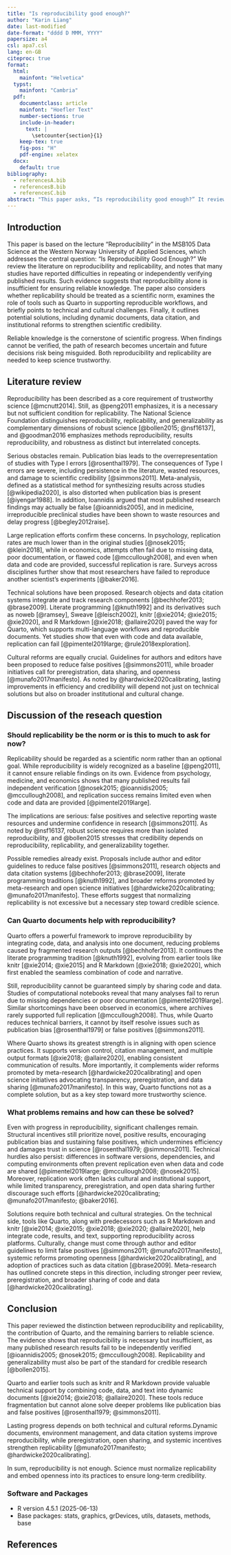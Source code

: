 ```yaml
---
title: "Is reproducibility good enough?"
author: "Karin Liang"
date: last-modified
date-format: "dddd D MMM, YYYY"
papersize: a4
csl: apa7.csl
lang: en-GB
citeproc: true
format:
  html: 
    mainfont: "Helvetica"
  typst:
    mainfont: "Cambria"
  pdf:
    documentclass: article
    mainfont: "Hoefler Text"
    number-sections: true
    include-in-header:
      text: |
        \setcounter{section}{1}
    keep-tex: true
    fig-pos: "H"
    pdf-engine: xelatex
  docx:
    default: true
bibliography: 
  - referencesA.bib
  - referencesB.bib
  - referencesC.bib
abstract: "This paper asks, “Is reproducibility good enough?” It reviews key literature, discusses whether reproducibility should be treated as the norm, and considers tools such as Quarto. The conclusion is that reproducibility is essential but not sufficient; replicability and broader reforms are also required for credible science."
---
```


## Introduction

This paper is based on the lecture "Reproducibility" in the MSB105 Data Science at the Western Norway University of Applied Sciences, which addresses the central question: "Is Reproducibility Good Enough?" We review the literature on reproducibility and replicability, and notes that many studies have reported difficulties in repeating or independently verifying published results. Such evidence suggests that reproducibility alone is insufficient for ensuring reliable knowledge. The paper also considers whether replicability should be treated as a scientific norm, examines the role of tools such as Quarto in supporting reproducible workflows, and briefly points to technical and cultural challenges. Finally, it outlines potential solutions, including dynamic documents, data citation, and institutional reforms to strengthen scientific credibility.

Reliable knowledge is the cornerstone of scientific progress. When findings cannot be verified, the path of research becomes uncertain and future decisions risk being misguided. Both reproducibility and replicability are needed to keep science trustworthy.

## Literature review

Reproducibility has been described as a core requirement of trustworthy science [@mcnutt2014]. Still, as @peng2011 emphasizes, it is a necessary but not sufficient condition for replicability. The National Science Foundation distinguishes reproducibility, replicability, and generalizability as complementary dimensions of robust science [@bollen2015; @nsf16137], and @goodman2016 emphasizes methods reproducibility, results reproducibility, and robustness as distinct but interrelated concepts.

Serious obstacles remain. Publication bias leads to the overrepresentation of studies with Type I errors [@rosenthal1979]. The consequences of Type I errors are severe, including persistence in the literature, wasted resources, and damage to scientific credibility [@simmons2011]. Meta-analysis, defined as a statistical method for synthesizing results across studies [@wikipedia2020], is also distorted when publication bias is present [@iyengar1988]. In addition, Ioannidis argued that most published research findings may actually be false [@ioannidis2005], and in medicine, irreproducible preclinical studies have been shown to waste resources and delay progress [@begley2012raise].

Large replication efforts confirm these concerns. In psychology, replication rates are much lower than in the original studies [@nosek2015; @klein2018], while in economics, attempts often fail due to missing data, poor documentation, or flawed code [@mccullough2008], and even when data and code are provided, successful replication is rare. Surveys across disciplines further show that most researchers have failed to reproduce another scientist’s experiments [@baker2016].

Technical solutions have been proposed. Research objects and data citation systems integrate and track research components [@bechhofer2013; @brase2009]. Literate programming [@knuth1992] and its derivatives such as noweb [@ramsey], Sweave [@leisch2002], knitr [@xie2014; @xie2015; @xie2020], and R Markdown [@xie2018; @allaire2020] paved the way for Quarto, which supports multi-language workflows and reproducible documents. Yet studies show that even with code and data available, replication can fail [@pimentel2019large; @rule2018exploration].

Cultural reforms are equally crucial. Guidelines for authors and editors have been proposed to reduce false positives [@simmons2011], while broader initiatives call for preregistration, data sharing, and openness [@munafo2017manifesto]. As noted by @hardwicke2020calibrating, lasting improvements in efficiency and credibility will depend not just on technical solutions but also on broader institutional and cultural change.

## Discussion of the reseach question

### Should replicability be the norm or is this to much to ask for now?

Replicability should be regarded as a scientific norm rather than an optional goal. While reproducibility is widely recognized as a baseline [@peng2011], it cannot ensure reliable findings on its own. Evidence from psychology, medicine, and economics shows that many published results fail independent verification [@nosek2015; @ioannidis2005; @mccullough2008], and replication success remains limited even when code and data are provided [@pimentel2019large].

The implications are serious: false positives and selective reporting waste resources and undermine confidence in research [@simmons2011]. As noted by @nsf16137, robust science requires more than isolated reproducibility, and @bollen2015 stresses that credibility depends on reproducibility, replicability, and generalizability together.

Possible remedies already exist. Proposals include author and editor guidelines to reduce false positives [@simmons2011], research objects and data citation systems [@bechhofer2013; @brase2009], literate programming traditions [@knuth1992], and broader reforms promoted by meta-research and open science initiatives [@hardwicke2020calibrating; @munafo2017manifesto]. These efforts suggest that normalizing replicability is not excessive but a necessary step toward credible science.

### Can Quarto documents help with reproducibility?

Quarto offers a powerful framework to improve reproducibility by integrating code, data, and analysis into one document, reducing problems caused by fragmented research outputs [@bechhofer2013]. It continues the literate programming tradition [@knuth1992], evolving from earlier tools like knitr [@xie2014; @xie2015] and R Markdown [@xie2018; @xie2020], which first enabled the seamless combination of code and narrative.

Still, reproducibility cannot be guaranteed simply by sharing code and data. Studies of computational notebooks reveal that many analyses fail to rerun due to missing dependencies or poor documentation [@pimentel2019large]. Similar shortcomings have been observed in economics, where archives rarely supported full replication [@mccullough2008]. Thus, while Quarto reduces technical barriers, it cannot by itself resolve issues such as publication bias [@rosenthal1979] or false positives [@simmons2011].

Where Quarto shows its greatest strength is in aligning with open science practices. It supports version control, citation management, and multiple output formats [@xie2018; @allaire2020], enabling consistent communication of results. More importantly, it complements wider reforms promoted by meta-research [@hardwicke2020calibrating] and open science initiatives advocating transparency, preregistration, and data sharing [@munafo2017manifesto]. In this way, Quarto functions not as a complete solution, but as a key step toward more trustworthy science.

### What problems remains and how can these be solved?

Even with progress in reproducibility, significant challenges remain. Structural incentives still prioritize novel, positive results, encouraging publication bias and sustaining false positives, which undermines efficiency and damages trust in science [@rosenthal1979; @simmons2011]. Technical hurdles also persist: differences in software versions, dependencies, and computing environments often prevent replication even when data and code are shared [@pimentel2019large; @mccullough2008; @nosek2015]. Moreover, replication work often lacks cultural and institutional support, while limited transparency, preregistration, and open data sharing further discourage such efforts [@hardwicke2020calibrating; @munafo2017manifesto; @baker2016].

Solutions require both technical and cultural strategies. On the technical side, tools like Quarto, along with predecessors such as R Markdown and knitr [@xie2014; @xie2015; @xie2018; @xie2020; @allaire2020], help integrate code, results, and text, supporting reproducibility across platforms. Culturally, change must come through author and editor guidelines to limit false positives [@simmons2011; @munafo2017manifesto], systemic reforms promoting openness [@hardwicke2020calibrating], and adoption of practices such as data citation [@brase2009]. Meta-research has outlined concrete steps in this direction, including stronger peer review, preregistration, and broader sharing of code and data [@hardwicke2020calibrating].

## Conclusion

This paper reviewed the distinction between reproducibility and replicability, the contribution of Quarto, and the remaining barriers to reliable science. The evidence shows that reproducibility is necessary but insufficient, as many published research results fail to be independently verified [@ioannidis2005; @nosek2015; @mccullough2008]. Replicability and generalizability must also be part of the standard for credible research [@bollen2015].

Quarto and earlier tools such as knitr and R Markdown provide valuable technical support by combining code, data, and text into dynamic documents [@xie2014; @xie2018; @allaire2020]. These tools reduce fragmentation but cannot alone solve deeper problems like publication bias and false positives [@rosenthal1979; @simmons2011].

Lasting progress depends on both technical and cultural reforms.Dynamic documents, environment management, and data citation systems improve reproducibility, while preregistration, open sharing, and systemic incentives strengthen replicability [@munafo2017manifesto; @hardwicke2020calibrating].

In sum, reproducibility is not enough. Science must normalize replicability and embed openness into its practices to ensure long-term credibility.

### Software and Packages

- R version 4.5.1 (2025-06-13)  
- Base packages: stats, graphics, grDevices, utils, datasets, methods, base  

## References

